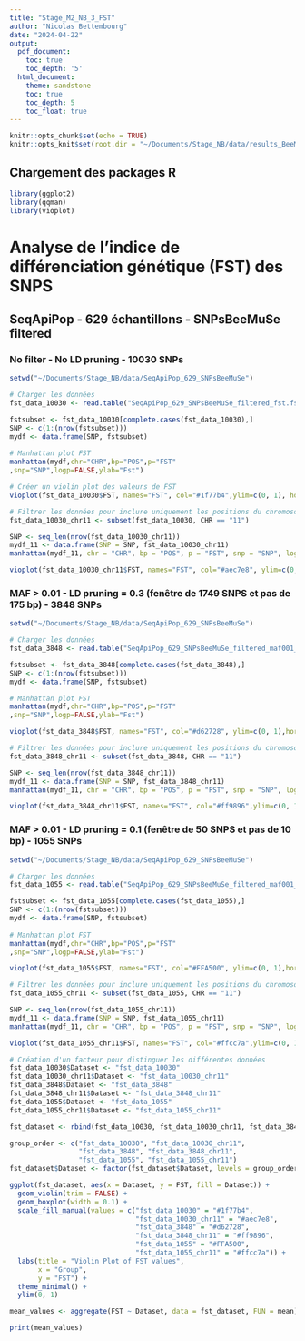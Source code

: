 ```yaml
---
title: "Stage_M2_NB_3_FST"
author: "Nicolas Bettembourg"
date: "2024-04-22"
output:
  pdf_document:
    toc: true
    toc_depth: '5'
  html_document:
    theme: sandstone
    toc: true
    toc_depth: 5
    toc_float: true
---
```


```r
knitr::opts_chunk$set(echo = TRUE)
knitr::opts_knit$set(root.dir = "~/Documents/Stage_NB/data/results_BeeMuse")
```

## Chargement des packages R

```r
library(ggplot2)
library(qqman)
library(vioplot)
```

# Analyse de l'indice de différenciation génétique (FST) des SNPS

## SeqApiPop - 629 échantillons - SNPsBeeMuSe filtered

### No filter - No LD pruning - 10030 SNPs

```r
setwd("~/Documents/Stage_NB/data/SeqApiPop_629_SNPsBeeMuSe") 

# Charger les données
fst_data_10030 <- read.table("SeqApiPop_629_SNPsBeeMuSe_filtered_fst.fst", header=TRUE)

fstsubset <- fst_data_10030[complete.cases(fst_data_10030),]
SNP <- c(1:(nrow(fstsubset)))
mydf <- data.frame(SNP, fstsubset)
 
# Manhattan plot FST
manhattan(mydf,chr="CHR",bp="POS",p="FST"
,snp="SNP",logp=FALSE,ylab="Fst")

# Créer un violin plot des valeurs de FST
vioplot(fst_data_10030$FST, names="FST", col="#1f77b4",ylim=c(0, 1), horizontal=FALSE, main="Violin Plot FST - 10030 SNPs")

# Filtrer les données pour inclure uniquement les positions du chromosome 11
fst_data_10030_chr11 <- subset(fst_data_10030, CHR == "11")

SNP <- seq_len(nrow(fst_data_10030_chr11))
mydf_11 <- data.frame(SNP = SNP, fst_data_10030_chr11)
manhattan(mydf_11, chr = "CHR", bp = "POS", p = "FST", snp = "SNP", logp = FALSE, ylab = "Fst")

vioplot(fst_data_10030_chr11$FST, names="FST", col="#aec7e8", ylim=c(0, 1),horizontal=FALSE, main="Violin Plot FST - Chr 11 - 10030 SNPs")
```

### MAF \> 0.01 - LD pruning = 0.3 (fenêtre de 1749 SNPS et pas de 175 bp) - 3848 SNPs

```r
setwd("~/Documents/Stage_NB/data/SeqApiPop_629_SNPsBeeMuSe") 

# Charger les données
fst_data_3848 <- read.table("SeqApiPop_629_SNPsBeeMuSe_filtered_maf001_LD03_pruned_fst.fst", header=TRUE)

fstsubset <- fst_data_3848[complete.cases(fst_data_3848),]
SNP <- c(1:(nrow(fstsubset)))
mydf <- data.frame(SNP, fstsubset)

# Manhattan plot FST
manhattan(mydf,chr="CHR",bp="POS",p="FST"
,snp="SNP",logp=FALSE,ylab="Fst")

vioplot(fst_data_3848$FST, names="FST", col="#d62728", ylim=c(0, 1),horizontal=FALSE, main="Violin Plot FST - 3848 SNPs")

# Filtrer les données pour inclure uniquement les positions du chromosome 11
fst_data_3848_chr11 <- subset(fst_data_3848, CHR == "11")

SNP <- seq_len(nrow(fst_data_3848_chr11))
mydf_11 <- data.frame(SNP = SNP, fst_data_3848_chr11)
manhattan(mydf_11, chr = "CHR", bp = "POS", p = "FST", snp = "SNP", logp = FALSE, ylab = "Fst")

vioplot(fst_data_3848_chr11$FST, names="FST", col="#ff9896",ylim=c(0, 1), horizontal=FALSE, main="Violin Plot FST - Chr 11 - 3848 SNPs")
```

### MAF \> 0.01 - LD pruning = 0.1 (fenêtre de 50 SNPS et pas de 10 bp) - 1055 SNPs

```r
setwd("~/Documents/Stage_NB/data/SeqApiPop_629_SNPsBeeMuSe") 

# Charger les données
fst_data_1055 <- read.table("SeqApiPop_629_SNPsBeeMuSe_filtered_maf001_LD03_default_pruned_fst.fst", header=TRUE)

fstsubset <- fst_data_1055[complete.cases(fst_data_1055),]
SNP <- c(1:(nrow(fstsubset)))
mydf <- data.frame(SNP, fstsubset)
 
# Manhattan plot FST
manhattan(mydf,chr="CHR",bp="POS",p="FST"
,snp="SNP",logp=FALSE,ylab="Fst")

vioplot(fst_data_1055$FST, names="FST", col="#FFA500", ylim=c(0, 1),horizontal=FALSE, main="Violin Plot FST - 1055 SNPs")

# Filtrer les données pour inclure uniquement les positions du chromosome 11
fst_data_1055_chr11 <- subset(fst_data_1055, CHR == "11")

SNP <- seq_len(nrow(fst_data_1055_chr11))
mydf_11 <- data.frame(SNP = SNP, fst_data_1055_chr11)
manhattan(mydf_11, chr = "CHR", bp = "POS", p = "FST", snp = "SNP", logp = FALSE, ylab = "Fst")

vioplot(fst_data_1055_chr11$FST, names="FST", col="#ffcc7a",ylim=c(0, 1), horizontal=FALSE, main="Violin Plot FST - Chr 11 - 1055 SNPs")
```

```r
# Création d'un facteur pour distinguer les différentes données
fst_data_10030$Dataset <- "fst_data_10030"
fst_data_10030_chr11$Dataset <- "fst_data_10030_chr11"
fst_data_3848$Dataset <- "fst_data_3848"
fst_data_3848_chr11$Dataset <- "fst_data_3848_chr11"
fst_data_1055$Dataset <- "fst_data_1055"
fst_data_1055_chr11$Dataset <- "fst_data_1055_chr11"

fst_dataset <- rbind(fst_data_10030, fst_data_10030_chr11, fst_data_3848, fst_data_3848_chr11, fst_data_1055, fst_data_1055_chr11)

group_order <- c("fst_data_10030", "fst_data_10030_chr11", 
                 "fst_data_3848", "fst_data_3848_chr11", 
                 "fst_data_1055", "fst_data_1055_chr11")
fst_dataset$Dataset <- factor(fst_dataset$Dataset, levels = group_order)

ggplot(fst_dataset, aes(x = Dataset, y = FST, fill = Dataset)) +
  geom_violin(trim = FALSE) +
  geom_boxplot(width = 0.1) +
  scale_fill_manual(values = c("fst_data_10030" = "#1f77b4", 
                               "fst_data_10030_chr11" = "#aec7e8", 
                               "fst_data_3848" = "#d62728",
                               "fst_data_3848_chr11" = "#ff9896",
                               "fst_data_1055" = "#FFA500",
                               "fst_data_1055_chr11" = "#ffcc7a")) +
  labs(title = "Violin Plot of FST values",
       x = "Group",
       y = "FST") +
  theme_minimal() +
  ylim(0, 1) 

mean_values <- aggregate(FST ~ Dataset, data = fst_dataset, FUN = mean)

print(mean_values)
```

## 
